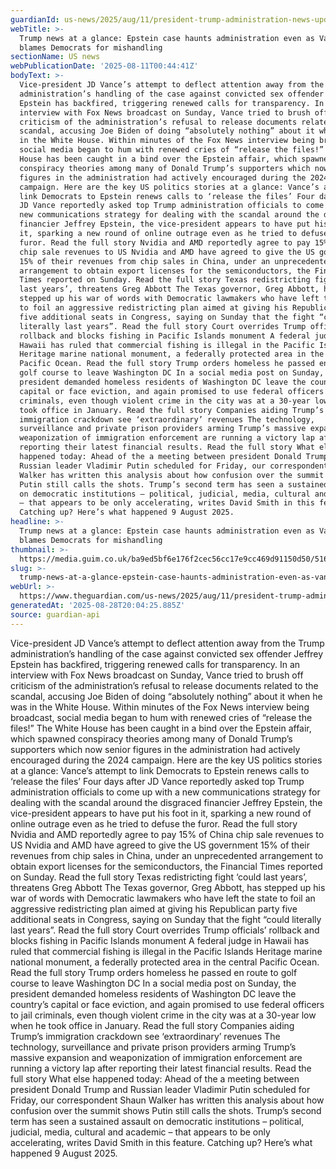 ```yaml
---
guardianId: us-news/2025/aug/11/president-trump-administration-news-updates-today
webTitle: >-
  Trump news at a glance: Epstein case haunts administration even as Vance
  blames Democrats for mishandling
sectionName: US news
webPublicationDate: '2025-08-11T00:44:41Z'
bodyText: >-
  Vice-president JD Vance’s attempt to deflect attention away from the Trump
  administration’s handling of the case against convicted sex offender Jeffrey
  Epstein has backfired, triggering renewed calls for transparency. In an
  interview with Fox News broadcast on Sunday, Vance tried to brush off
  criticism of the administration’s refusal to release documents related to the
  scandal, accusing Joe Biden of doing “absolutely nothing” about it when he was
  in the White House. Within minutes of the Fox News interview being broadcast,
  social media began to hum with renewed cries of “release the files!” The White
  House has been caught in a bind over the Epstein affair, which spawned
  conspiracy theories among many of Donald Trump’s supporters which now senior
  figures in the administration had actively encouraged during the 2024
  campaign. Here are the key US politics stories at a glance: Vance’s attempt to
  link Democrats to Epstein renews calls to ‘release the files’ Four days after
  JD Vance reportedly asked top Trump administration officials to come up with a
  new communications strategy for dealing with the scandal around the disgraced
  financier Jeffrey Epstein, the vice-president appears to have put his foot in
  it, sparking a new round of online outrage even as he tried to defuse the
  furor. Read the full story Nvidia and AMD reportedly agree to pay 15% of China
  chip sale revenues to US Nvidia and AMD have agreed to give the US government
  15% of their revenues from chip sales in China, under an unprecedented
  arrangement to obtain export licenses for the semiconductors, the Financial
  Times reported on Sunday. Read the full story Texas redistricting fight ‘could
  last years’, threatens Greg Abbott The Texas governor, Greg Abbott, has
  stepped up his war of words with Democratic lawmakers who have left the state
  to foil an aggressive redistricting plan aimed at giving his Republican party
  five additional seats in Congress, saying on Sunday that the fight “could
  literally last years”. Read the full story Court overrides Trump officials’
  rollback and blocks fishing in Pacific Islands monument A federal judge in
  Hawaii has ruled that commercial fishing is illegal in the Pacific Islands
  Heritage marine national monument, a federally protected area in the central
  Pacific Ocean. Read the full story Trump orders homeless he passed en route to
  golf course to leave Washington DC In a social media post on Sunday, the
  president demanded homeless residents of Washington DC leave the country’s
  capital or face eviction, and again promised to use federal officers to jail
  criminals, even though violent crime in the city was at a 30-year low when he
  took office in January. Read the full story Companies aiding Trump’s
  immigration crackdown see ‘extraordinary’ revenues The technology,
  surveillance and private prison providers arming Trump’s massive expansion and
  weaponization of immigration enforcement are running a victory lap after
  reporting their latest financial results. Read the full story What else
  happened today: Ahead of the a meeting between president Donald Trump and
  Russian leader Vladimir Putin scheduled for Friday, our correspondent Shaun
  Walker has written this analysis about how confusion over the summit shows
  Putin still calls the shots. Trump’s second term has seen a sustained assault
  on democratic institutions – political, judicial, media, cultural and academic
  – that appears to be only accelerating, writes David Smith in this feature.
  Catching up? Here’s what happened 9 August 2025.
headline: >-
  Trump news at a glance: Epstein case haunts administration even as Vance
  blames Democrats for mishandling
thumbnail: >-
  https://media.guim.co.uk/ba9ed5bf6e176f2cec56cc17e9cc469d91150d50/516_0_4583_3667/500.jpg
slug: >-
  trump-news-at-a-glance-epstein-case-haunts-administration-even-as-vance-blames-democrats-for-mishandling
webUrl: >-
  https://www.theguardian.com/us-news/2025/aug/11/president-trump-administration-news-updates-today
generatedAt: '2025-08-28T20:04:25.885Z'
source: guardian-api
---
```

Vice-president JD Vance’s attempt to deflect attention away from the Trump administration’s handling of the case against convicted sex offender Jeffrey Epstein has backfired, triggering renewed calls for transparency. In an interview with Fox News broadcast on Sunday, Vance tried to brush off criticism of the administration’s refusal to release documents related to the scandal, accusing Joe Biden of doing “absolutely nothing” about it when he was in the White House. Within minutes of the Fox News interview being broadcast, social media began to hum with renewed cries of “release the files!” The White House has been caught in a bind over the Epstein affair, which spawned conspiracy theories among many of Donald Trump’s supporters which now senior figures in the administration had actively encouraged during the 2024 campaign. Here are the key US politics stories at a glance: Vance’s attempt to link Democrats to Epstein renews calls to ‘release the files’ Four days after JD Vance reportedly asked top Trump administration officials to come up with a new communications strategy for dealing with the scandal around the disgraced financier Jeffrey Epstein, the vice-president appears to have put his foot in it, sparking a new round of online outrage even as he tried to defuse the furor. Read the full story Nvidia and AMD reportedly agree to pay 15% of China chip sale revenues to US Nvidia and AMD have agreed to give the US government 15% of their revenues from chip sales in China, under an unprecedented arrangement to obtain export licenses for the semiconductors, the Financial Times reported on Sunday. Read the full story Texas redistricting fight ‘could last years’, threatens Greg Abbott The Texas governor, Greg Abbott, has stepped up his war of words with Democratic lawmakers who have left the state to foil an aggressive redistricting plan aimed at giving his Republican party five additional seats in Congress, saying on Sunday that the fight “could literally last years”. Read the full story Court overrides Trump officials’ rollback and blocks fishing in Pacific Islands monument A federal judge in Hawaii has ruled that commercial fishing is illegal in the Pacific Islands Heritage marine national monument, a federally protected area in the central Pacific Ocean. Read the full story Trump orders homeless he passed en route to golf course to leave Washington DC In a social media post on Sunday, the president demanded homeless residents of Washington DC leave the country’s capital or face eviction, and again promised to use federal officers to jail criminals, even though violent crime in the city was at a 30-year low when he took office in January. Read the full story Companies aiding Trump’s immigration crackdown see ‘extraordinary’ revenues The technology, surveillance and private prison providers arming Trump’s massive expansion and weaponization of immigration enforcement are running a victory lap after reporting their latest financial results. Read the full story What else happened today: Ahead of the a meeting between president Donald Trump and Russian leader Vladimir Putin scheduled for Friday, our correspondent Shaun Walker has written this analysis about how confusion over the summit shows Putin still calls the shots. Trump’s second term has seen a sustained assault on democratic institutions – political, judicial, media, cultural and academic – that appears to be only accelerating, writes David Smith in this feature. Catching up? Here’s what happened 9 August 2025.
